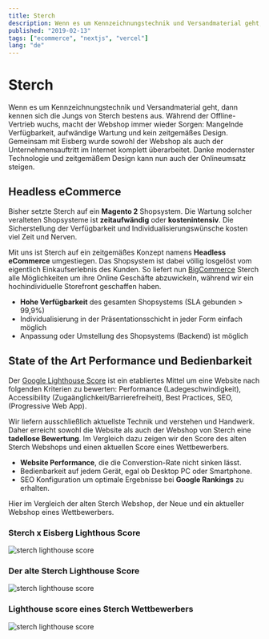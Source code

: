 ```yaml
---
title: Sterch
description: Wenn es um Kennzeichnungstechnik und Versandmaterial geht, dann kennen sich die Jungs von Sterch bestens aus. Um auch online den Vertrieb anzukurbeln haben wir das Onlinegeschäft komplett verändert.
published: "2019-02-13"
tags: ["ecommerce", "nextjs", "vercel"]
lang: "de"
---
```


<ClientHeader
  duration="4 Monate"
  stack="React, Nextjs, BigCommerce"
  link="https://sterch.de"
/>

# Sterch

Wenn es um Kennzeichnungstechnik und Versandmaterial geht, dann kennen sich die Jungs von Sterch bestens aus. Während der Offline-Vertrieb wuchs, macht der Webshop immer wieder Sorgen: Mangelnde Verfügbarkeit, aufwändige Wartung und kein zeitgemäßes Design.
Gemeinsam mit Eisberg wurde sowohl der Webshop als auch der Unternehmensauftritt im Internet komplett überarbeitet. Danke modernster Technologie und zeitgemäßem Design kann nun auch der Onlineumsatz steigen.

## Headless eCommerce

Bisher setzte Sterch auf ein **Magento 2** Shopsystem. Die Wartung solcher veralteten Shopsysteme ist **zeitaufwändig** oder **kostenintensiv**. Die Sicherstellung der Verfügbarkeit und Individualisierungswünsche kosten viel Zeit und Nerven.

Mit uns ist Sterch auf ein zeitgemäßes Konzept namens **Headless eCommerce** umgestiegen. Das Shopsystem ist dabei völlig losgelöst vom eigentlich Einkaufserlebnis des Kunden. So liefert nun [BigCommerce](https://www.bigcommerce.com/) Sterch alle Möglichkeiten um ihre Online Geschäfte abzuwickeln, während wir ein hochindividuelle Storefront geschaffen haben.

- **Hohe Verfügbarkeit** des gesamten Shopsystems (SLA gebunden > 99,9%)
- Individualisierung in der Präsentationsschicht in jeder Form einfach möglich
- Anpassung oder Umstellung des Shopsystems (Backend) ist möglich

## State of the Art Performance und Bedienbarkeit

Der [Google Lighthouse Score](https://youtu.be/mLjxXPHuIJo) ist ein etabliertes Mittel um eine Website nach folgenden Kriterien zu bewerten: Performance (Ladegeschwindigkeit), Accessibility (Zugaänglichkeit/Barrierefreiheit), Best Practices, SEO, (Progressive Web App).

Wir liefern ausschließlich aktuellste Technik und verstehen und Handwerk. Daher erreicht sowohl die Website als auch der Webshop von Sterch eine **tadellose Bewertung**. Im Vergleich dazu zeigen wir den Score des alten Sterch Webshops und einen aktuellen Score eines Wettbewerbers.

- **Website Performance**, die die Converstion-Rate nicht sinken lässt.
- Bedienbarkeit auf jedem Gerät, egal ob Desktop PC oder Smartphone.
- SEO Konfiguration um optimale Ergebnisse bei **Google Rankings** zu erhalten.

Hier im Vergleich der alten Sterch Webshop, der Neue und ein aktueller Webshop eines Wettbewerbers.

### Sterch x Eisberg Lighthous Score

![sterch lighthouse score](/sterch_lighthouse_new.png)

### Der alte Sterch Lighthouse Score

![sterch lighthouse score](/sterch_lighthouse_old.png)

### Lighthouse score eines Sterch Wettbewerbers

![sterch lighthouse score](/sterch_lighthouse_competitor.png)
